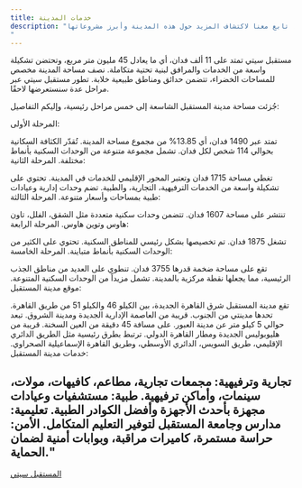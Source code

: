 ```yaml
---
title: خدمات المدينة
description: "ن كنت تسعى لامتلاك وحدتك الخاصة في المستقبل سيتي للإقامة أو الاستثمار، تابع معنا لاكتشاف المزيد حول هذه المدينة وأبرز مشروعاتها.
"
---
```

مستقبل سيتي تمتد على 11 ألف فدان، أي ما يعادل 45 مليون متر مربع، وتحتضن تشكيلة واسعة من الخدمات والمرافق لبنية تحتية متكاملة. نصف مساحة المدينة مخصص للمساحات الخضراء، تتضمن حدائق ومناطق طبيعية خلابة. تطور مستقبل سيتي عبر مراحل عدة سنستعرضها لاحقًا.

جُزئت مساحة مدينة المستقبل الشاسعة إلى خمس مراحل رئيسية، وإليكم التفاصيل:

المرحلة الأولى:

تمتد عبر 1490 فدان، أي 13.85% من مجموع مساحة المدينة.
تُقدّر الكثافة السكانية بحوالي 114 شخص لكل فدان.
تشمل مجموعة متنوعة من الوحدات السكنية بأنماط مختلفة.
المرحلة الثانية:

تغطي مساحة 1715 فدان وتعتبر المحور الإقليمي للخدمات في المدينة.
تحتوي على تشكيلة واسعة من الخدمات الترفيهية، التجارية، والطبية.
تضم وحدات إدارية وعيادات طبية بمساحات وأسعار متنوعة.
المرحلة الثالثة:

تنتشر على مساحة 1607 فدان.
تتضمن وحدات سكنية متعددة مثل الشقق، الفلل، تاون هاوس وتوين هاوس.
المرحلة الرابعة:

تشغل 1875 فدان.
تم تخصيصها بشكل رئيسي للمناطق السكنية.
تحتوي على الكثير من الوحدات السكنية بأنماط متباينة.
المرحلة الخامسة:

تقع على مساحة ضخمة قدرها 3755 فدان.
تنطوي على العديد من مناطق الجذب الرئيسية، مما يجعلها نقطة مركزية بالمدينة.
تشمل مزيداً من الوحدات السكنية المتنوعة.
موقع مدينة المستقبل:

تقع مدينة المستقبل شرق القاهرة الجديدة، بين الكيلو 46 والكيلو 51 من طريق القاهرة.
تحدها مدينتي من الجنوب.
قريبة من العاصمة الإدارية الجديدة ومدينة الشروق.
تبعد حوالي 5 كيلو متر عن مدينة العبور.
على مسافة 45 دقيقة من العين السخنة.
قريبة من هليوبوليس الجديدة ومطار القاهرة الدولي.
ترتبط بطرق رئيسية مثل الطريق الدائري الإقليمي، طريق السويس، الدائري الأوسطي، وطريق القاهرة الإسماعيلية الصحراوي.
خدمات مدينة المستقبل:

تجارية وترفيهية: مجمعات تجارية، مطاعم، كافيهات، مولات، سينمات، وأماكن ترفيهية.
طبية: مستشفيات وعيادات مجهزة بأحدث الأجهزة وأفضل الكوادر الطبية.
تعليمية: مدارس وجامعة المستقبل لتوفير التعليم المتكامل.
الأمن: حراسة مستمرة، كاميرات مراقبة، وبوابات أمنية لضمان الحماية."
---

[المستقبل سيتي](https://elmostakbal.city/ "مشروعات المستقبل سيتي")

